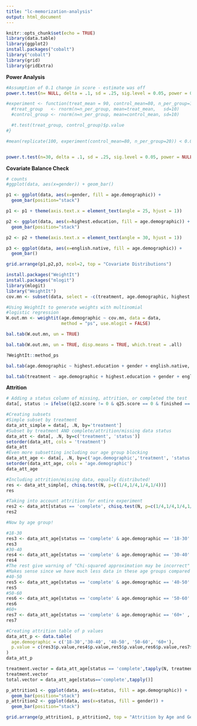 ```yaml
---
title: "lc-memorization-analysis"
output: html_document
---
```


```r
knitr::opts_chunk$set(echo = TRUE)
library(data.table)
library(ggplot2)
install.packages("cobalt")
library("cobalt")
library(grid)
library(gridExtra)

```
**Power Analysis**
```r
#Assumption of 0.1 change in score - estimate was off
power.t.test(n= NULL, delta = .1, sd = .25, sig.level = 0.05, power = 0.8, type = "two.sample", alternative = "one.sided")

#experiment <- function(treat_mean = 90, control_mean=80, n_per_group=10) {
  #treat_group   <- rnorm(n=n_per_group, mean=treat_mean,   sd=10)
  #control_group <- rnorm(n=n_per_group, mean=control_mean, sd=10)

  #t.test(treat_group, control_group)$p.value
#}

#mean(replicate(100, experiment(control_mean=80, n_per_group=20)) < 0.05)


power.t.test(n=30, delta = .1, sd = .25, sig.level = 0.05, power = NULL, type = "two.sample", alternative = "one.sided")
```


**Covariate Balance Check**
```r
# counts
#ggplot(data, aes(x=gender)) + geom_bar()

p1 <- ggplot(data, aes(x=gender, fill = age.demographic)) +
  geom_bar(position="stack")

p1 <- p1 + theme(axis.text.x = element_text(angle = 25, hjust = 1))

p2 <- ggplot(data, aes(x=highest.education, fill = age.demographic)) +
  geom_bar(position="stack")

p2 <- p2 + theme(axis.text.x = element_text(angle = 30, hjust = 1))

p3 <- ggplot(data, aes(x=english.native, fill = age.demographic)) +
  geom_bar()

grid.arrange(p1,p2,p3, ncol=2, top = "Covariate Distributions")
```
```r
install.packages("WeightIt")
install.packages("mlogit")
library(mlogit)
library("WeightIt")
cov.mn <- subset(data, select = -c(treatment, age.demographic, highest.education, gender, english.native))

#Using WeightIt to generate weights with multinomial
#logistic regression
W.out.mn <- weightit(age.demographic ~ cov.mn, data = data,
                     method = "ps", use.mlogit = FALSE)

bal.tab(W.out.mn, un = TRUE)

bal.tab(W.out.mn, un = TRUE, disp.means = TRUE, which.treat = .all)

?WeightIt::method_ps
```
```r
bal.tab(age.demographic ~ highest.education + gender + english.native, data = data, thresholds = c(m = .1))
```



```r
bal.tab(treatment ~ age.demographic + highest.education + gender + english.native, data = data, thresholds = c(m = .1))
```
**Attrition**

```r
# Adding a status column of missing, attrition, or completed the test
data[, status := ifelse((q12.score != 0 & q25.score == 0 & finished == 0) | (finished == 1 & q12.score != 0 & q25.score == 0), "attritted", ifelse((q12.score == 0 & q25.score == 0) | (q12.score == 0 & q25.score != 0), "missing_data", "complete"))]
```

```r
#Creating subsets
#Simple subset by treatment
data_att_simple = data[, .N, by='treatment']
#Subset by treatment AND complete/attrition/missing data status
data_att <- data[, .N, by=c('treatment', 'status')]
setorder(data_att, cols = 'treatment')
data_att
#Even more subsetting including our age group blocking
data_att_age <- data[, .N, by=c('age.demographic','treatment', 'status')]
setorder(data_att_age, cols = 'age.demographic')
data_att_age

#Including attrition/missing data, equally distributed!
res <- data_att_simple[, chisq.test(N, p=c(1/4,1/4,1/4,1/4))]
res

#Taking into account attrition for entire experiment
res2 <- data_att[status == 'complete', chisq.test(N, p=c(1/4,1/4,1/4,1/4))]
res2

#Now by age group!

#18-30
res3 <- data_att_age[status == 'complete' & age.demographic == '18-30' , chisq.test(N, p=c(1/4,1/4,1/4,1/4))]
res3
#30-40
res4 <- data_att_age[status == 'complete' & age.demographic == '30-40' , chisq.test(N, p=c(1/4,1/4,1/4,1/4))]
res4
#The rest give warning of "Chi-squared approximation may be incorrect"
#Makes sense since we have much less data in these age groups compared to younger than 40
#40-50
res5 <- data_att_age[status == 'complete' & age.demographic == '40-50' , chisq.test(N, p=c(1/4,1/4,1/4,1/4))]
res5
#50-60
res6 <- data_att_age[status == 'complete' & age.demographic == '50-60' , chisq.test(N, p=c(1/4,1/4,1/4,1/4))]
res6
#60+
res7 <- data_att_age[status == 'complete' & age.demographic == '60+' , chisq.test(N, p=c(1/4,1/4,1/4,1/4))]
res7

#Creating attrition table of p values
data_att_p <- data.table(
  age.demographic = c('18-30','30-40', '40-50', '50-60', '60+'),
  p.value = c(res3$p.value,res4$p.value,res5$p.value,res6$p.value,res7$p.value)
)
data_att_p
```
```r
treatment.vector = data_att_age[status == 'complete',tapply(N, treatment, sum)]
treatment.vector
total.vector = data_att_age[status=='complete',tapply()]
```


```r

p_attrition1 <- ggplot(data, aes(x=status, fill = age.demographic)) +
  geom_bar(position="stack")
p_attrition2 <- ggplot(data, aes(x=status, fill = gender)) +
  geom_bar(position="stack")

grid.arrange(p_attrition1, p_attrition2, top = "Attrition by Age and Gender")

```
```r

```

